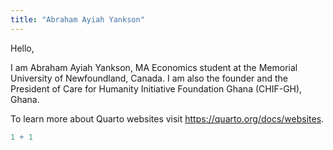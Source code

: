 ```yaml
---
title: "Abraham Ayiah Yankson"
---
```


Hello,

I am Abraham Ayiah Yankson, MA Economics student at the Memorial University of Newfoundland, Canada. I am also the founder and the President of Care for Humanity Initiative Foundation Ghana (CHIF-GH), Ghana.

To learn more about Quarto websites visit <https://quarto.org/docs/websites>.

```r
1 + 1
```
